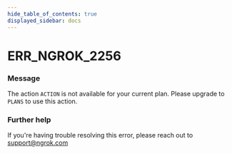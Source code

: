 ```yaml
---
hide_table_of_contents: true
displayed_sidebar: docs
---
```



# ERR_NGROK_2256

### Message

The action `ACTION` is not available for your current plan. Please upgrade to `PLANS` to use this action.

<ErrorDetails error="err_ngrok_2256" />

### Further help

If you're having trouble resolving this error, please reach out to [support@ngrok.com](mailto:support@ngrok.com?subject=Help%20with%20ERR_NGROK_2256)
